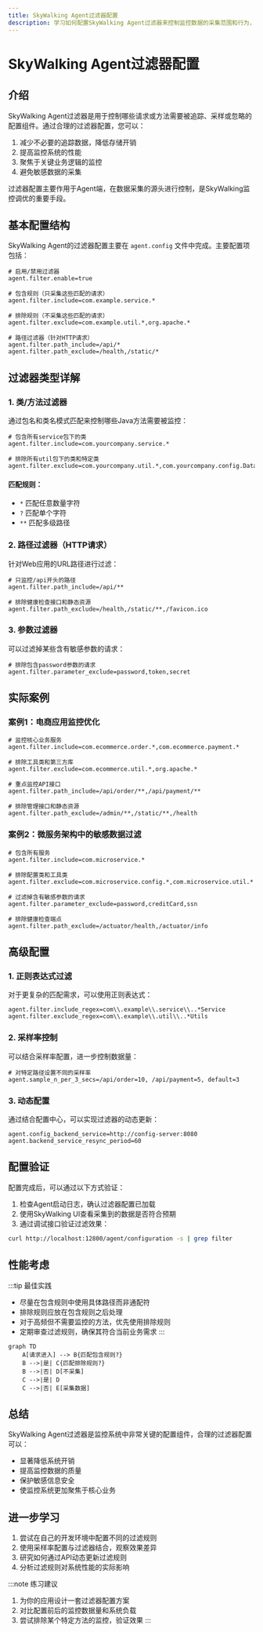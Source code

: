 ```yaml
---
title: SkyWalking Agent过滤器配置
description: 学习如何配置SkyWalking Agent过滤器来控制监控数据的采集范围和行为，优化性能并减少不必要的追踪数据。
---
```


# SkyWalking Agent过滤器配置

## 介绍

SkyWalking Agent过滤器是用于控制哪些请求或方法需要被追踪、采样或忽略的配置组件。通过合理的过滤器配置，您可以：

1. 减少不必要的追踪数据，降低存储开销
2. 提高监控系统的性能
3. 聚焦于关键业务逻辑的监控
4. 避免敏感数据的采集

过滤器配置主要作用于Agent端，在数据采集的源头进行控制，是SkyWalking监控调优的重要手段。

## 基本配置结构

SkyWalking Agent的过滤器配置主要在 `agent.config` 文件中完成。主要配置项包括：

```properties
# 启用/禁用过滤器
agent.filter.enable=true

# 包含规则（只采集这些匹配的请求）
agent.filter.include=com.example.service.*

# 排除规则（不采集这些匹配的请求）
agent.filter.exclude=com.example.util.*,org.apache.*

# 路径过滤器（针对HTTP请求）
agent.filter.path_include=/api/*
agent.filter.path_exclude=/health,/static/*
```

## 过滤器类型详解

### 1. 类/方法过滤器

通过包名和类名模式匹配来控制哪些Java方法需要被监控：

```properties
# 包含所有service包下的类
agent.filter.include=com.yourcompany.service.*

# 排除所有util包下的类和特定类
agent.filter.exclude=com.yourcompany.util.*,com.yourcompany.config.DatabaseConfig
```

#### 匹配规则：
- `*` 匹配任意数量字符
- `?` 匹配单个字符
- `**` 匹配多级路径

### 2. 路径过滤器（HTTP请求）

针对Web应用的URL路径进行过滤：

```properties
# 只监控/api开头的路径
agent.filter.path_include=/api/**

# 排除健康检查接口和静态资源
agent.filter.path_exclude=/health,/static/**,/favicon.ico
```

### 3. 参数过滤器

可以过滤掉某些含有敏感参数的请求：

```properties
# 排除包含password参数的请求
agent.filter.parameter_exclude=password,token,secret
```

## 实际案例

### 案例1：电商应用监控优化

```properties
# 监控核心业务服务
agent.filter.include=com.ecommerce.order.*,com.ecommerce.payment.*

# 排除工具类和第三方库
agent.filter.exclude=com.ecommerce.util.*,org.apache.*

# 重点监控API接口
agent.filter.path_include=/api/order/**,/api/payment/**

# 排除管理接口和静态资源
agent.filter.path_exclude=/admin/**,/static/**,/health
```

### 案例2：微服务架构中的敏感数据过滤

```properties
# 包含所有服务
agent.filter.include=com.microservice.*

# 排除配置类和工具类
agent.filter.exclude=com.microservice.config.*,com.microservice.util.*

# 过滤掉含有敏感参数的请求
agent.filter.parameter_exclude=password,creditCard,ssn

# 排除健康检查端点
agent.filter.path_exclude=/actuator/health,/actuator/info
```

## 高级配置

### 1. 正则表达式过滤

对于更复杂的匹配需求，可以使用正则表达式：

```properties
agent.filter.include_regex=com\\.example\\.service\\..*Service
agent.filter.exclude_regex=com\\.example\\.util\\..*Utils
```

### 2. 采样率控制

可以结合采样率配置，进一步控制数据量：

```properties
# 对特定路径设置不同的采样率
agent.sample_n_per_3_secs=/api/order=10, /api/payment=5, default=3
```

### 3. 动态配置

通过结合配置中心，可以实现过滤器的动态更新：

```properties
agent.config_backend_service=http://config-server:8080
agent.backend_service_resync_period=60
```

## 配置验证

配置完成后，可以通过以下方式验证：

1. 检查Agent启动日志，确认过滤器配置已加载
2. 使用SkyWalking UI查看采集到的数据是否符合预期
3. 通过调试接口验证过滤效果：

```bash
curl http://localhost:12800/agent/configuration -s | grep filter
```

## 性能考虑

:::tip 最佳实践
- 尽量在包含规则中使用具体路径而非通配符
- 排除规则应放在包含规则之后处理
- 对于高频但不需要监控的方法，优先使用排除规则
- 定期审查过滤规则，确保其符合当前业务需求
:::

```mermaid
graph TD
    A[请求进入] --> B{匹配包含规则?}
    B -->|是| C{匹配排除规则?}
    B -->|否| D[不采集]
    C -->|是| D
    C -->|否| E[采集数据]
```

## 总结

SkyWalking Agent过滤器是监控系统中非常关键的配置组件，合理的过滤器配置可以：
- 显著降低系统开销
- 提高监控数据的质量
- 保护敏感信息安全
- 使监控系统更加聚焦于核心业务

## 进一步学习

1. 尝试在自己的开发环境中配置不同的过滤规则
2. 使用采样率配置与过滤器结合，观察效果差异
3. 研究如何通过API动态更新过滤规则
4. 分析过滤规则对系统性能的实际影响

:::note 练习建议
1. 为你的应用设计一套过滤器配置方案
2. 对比配置前后的监控数据量和系统负载
3. 尝试排除某个特定方法的监控，验证效果
:::
